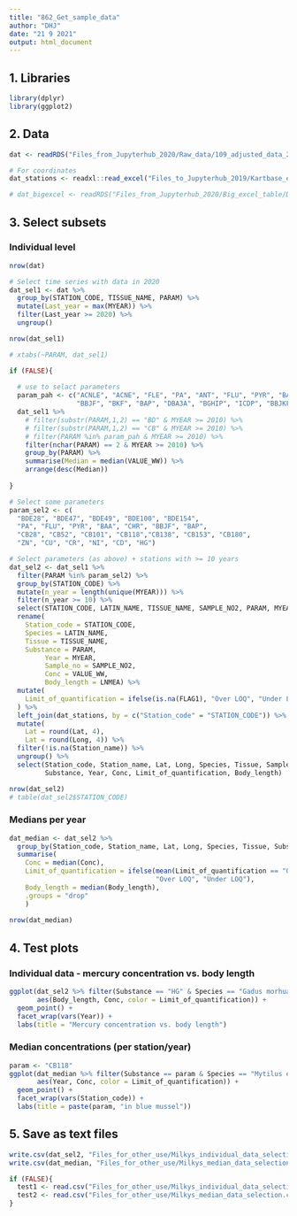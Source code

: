 ```yaml
---
title: "862_Get_sample_data"
author: "DHJ"
date: "21 9 2021"
output: html_document
---
```


## 1. Libraries
```r

library(dplyr)
library(ggplot2)

```
## 2. Data  
```r

dat <- readRDS("Files_from_Jupyterhub_2020/Raw_data/109_adjusted_data_2021-09-15.rds")

# For coordinates   
dat_stations <- readxl::read_excel("Files_to_Jupyterhub_2019/Kartbase_edit.xlsx")

# dat_bigexcel <- readRDS("Files_from_Jupyterhub_2020/Big_excel_table/Data_xl_2021-09-15_ver02.rds")

```


## 3. Select subsets   

### Individual level  
```r

nrow(dat)

# Select time series with data in 2020   
dat_sel1 <- dat %>%
  group_by(STATION_CODE, TISSUE_NAME, PARAM) %>%
  mutate(Last_year = max(MYEAR)) %>%
  filter(Last_year >= 2020) %>%
  ungroup()

nrow(dat_sel1)

# xtabs(~PARAM, dat_sel1)  

if (FALSE){
  
  # use to selact parameters
  param_pah <- c("ACNLE", "ACNE", "FLE", "PA", "ANT", "FLU", "PYR", "BAA", "CHR", 
                 "BBJF", "BKF", "BAP", "DBA3A", "BGHIP", "ICDP", "BBJKF")
  dat_sel1 %>%
    # filter(substr(PARAM,1,2) == "BD" & MYEAR >= 2010) %>%
    # filter(substr(PARAM,1,2) == "CB" & MYEAR >= 2010) %>%
    # filter(PARAM %in% param_pah & MYEAR >= 2010) %>%
    filter(nchar(PARAM) == 2 & MYEAR >= 2010) %>%
    group_by(PARAM) %>%
    summarise(Median = median(VALUE_WW)) %>%
    arrange(desc(Median))
  
}

# Select some parameters
param_sel2 <- c(
  "BDE28", "BDE47", "BDE49", "BDE100", "BDE154", 
  "PA", "FLU", "PYR", "BAA", "CHR", "BBJF", "BAP",
  "CB28", "CB52", "CB101", "CB118","CB138", "CB153", "CB180",   
  "ZN", "CU", "CR", "NI", "CD", "HG")

# Select parameters (as above) + stations with >= 10 years  
dat_sel2 <- dat_sel1 %>%
  filter(PARAM %in% param_sel2) %>%
  group_by(STATION_CODE) %>%
  mutate(n_year = length(unique(MYEAR))) %>%
  filter(n_year >= 10) %>%
  select(STATION_CODE, LATIN_NAME, TISSUE_NAME, SAMPLE_NO2, PARAM, MYEAR, VALUE_WW, FLAG1, LNMEA) %>%
  rename(
    Station_code = STATION_CODE,
    Species = LATIN_NAME,
    Tissue = TISSUE_NAME,
    Substance = PARAM,
         Year = MYEAR,
         Sample_no = SAMPLE_NO2,
         Conc = VALUE_WW, 
         Body_length = LNMEA) %>%
  mutate(
    Limit_of_quantification = ifelse(is.na(FLAG1), "Over LOQ", "Under LOQ")
  ) %>%
  left_join(dat_stations, by = c("Station_code" = "STATION_CODE")) %>%
  mutate(
    Lat = round(Lat, 4),
    Lat = round(Long, 4)) %>%
  filter(!is.na(Station_name)) %>%
  ungroup() %>%
  select(Station_code, Station_name, Lat, Long, Species, Tissue, Sample_no, 
         Substance, Year, Conc, Limit_of_quantification, Body_length)

nrow(dat_sel2)
# table(dat_sel2$STATION_CODE)


```

### Medians per year  
```r

dat_median <- dat_sel2 %>%
  group_by(Station_code, Station_name, Lat, Long, Species, Tissue, Substance, Year) %>%
  summarise(
    Conc = median(Conc),
    Limit_of_quantification = ifelse(mean(Limit_of_quantification == "Over LOQ") > 0.5, 
                                     "Over LOQ", "Under LOQ"),
    Body_length = median(Body_length),
    .groups = "drop"
    )
  
nrow(dat_median)

```

## 4. Test plots    

### Individual data - mercury concentration vs. body length   
```r

ggplot(dat_sel2 %>% filter(Substance == "HG" & Species == "Gadus morhua" & Station_code == "30B"), 
       aes(Body_length, Conc, color = Limit_of_quantification)) +
  geom_point() +
  facet_wrap(vars(Year)) +
  labs(title = "Mercury concentration vs. body length")

```
### Median concentrations (per station/year)  
```r

param <- "CB118"
ggplot(dat_median %>% filter(Substance == param & Species == "Mytilus edulis"), 
       aes(Year, Conc, color = Limit_of_quantification)) +
  geom_point() +
  facet_wrap(vars(Station_code)) +
  labs(title = paste(param, "in blue mussel"))


```

## 5. Save as text files  
```r

write.csv(dat_sel2, "Files_for_other_use/Milkys_individual_data_selection.csv", row.names = FALSE)
write.csv(dat_median, "Files_for_other_use/Milkys_median_data_selection.csv", row.names = FALSE)

if (FALSE){
  test1 <- read.csv("Files_for_other_use/Milkys_individual_data_selection.csv")
  test2 <- read.csv("Files_for_other_use/Milkys_median_data_selection.csv")
}

```

